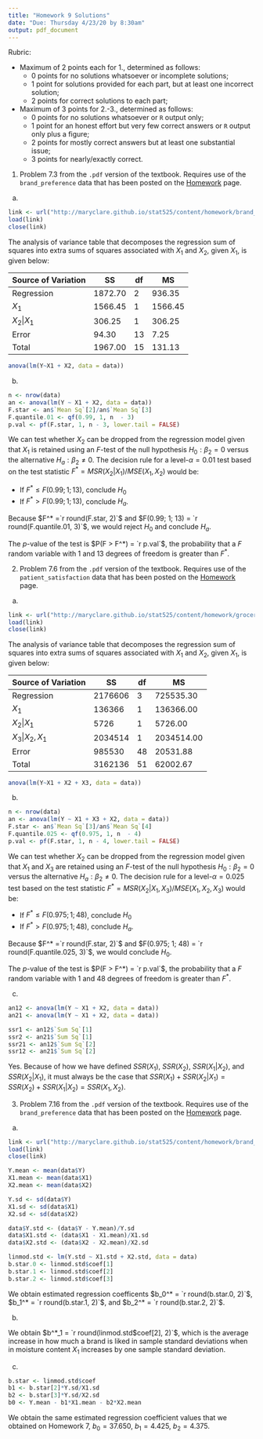 ```yaml
---
title: "Homework 9 Solutions"
date: "Due: Thursday 4/23/20 by 8:30am"
output: pdf_document
---
```


\color{blue}

Rubric:

* Maximum of 2 points each for 1., determined as follows:
   - 0 points for no solutions whatsoever or incomplete solutions;
   - 1 point for solutions provided for each part, but at least one incorrect solution;
   - 2 points for correct solutions to each part;
* Maximum of 3 points for 2.-3., determined as follows:
   - 0 points for no solutions whatsoever or `R` output only;
   - 1 point for an honest effort but very few correct answers or `R` output only plus a figure;
   - 2 points for mostly correct answers but at least one substantial issue;
   - 3 points for nearly/exactly correct.

\color{black}


1. Problem 7.3 from the `.pdf` version of the textbook. Requires use of the `brand_preference` data that has been posted on the [Homework](https://maryclare.github.io/stat525/homework.html) page.

(a)

\color{blue}

```r
link <- url("http://maryclare.github.io/stat525/content/homework/brand_preference.RData")
load(link)
close(link) 
```

The analysis of variance table that decomposes the regression sum of squares into extra sums of squares associated with $X_1$ and $X_2$, given $X_1$, is given below:

 Source of Variation | SS | df | MS
---------------------|----|----|---
Regression | $1872.70$ | $2$ | $936.35$
$X_1$ | $1566.45$ | $1$ | $1566.45$
$X_2 | X_1$ | $306.25$ | $1$ | $306.25$
Error | $94.30$ | $13$ | $7.25$
Total | $1967.00$ | $15$ | $131.13$

```r
anova(lm(Y~X1 + X2, data = data))
```

\color{black}

(b)

\color{blue}

```r
n <- nrow(data)
an <- anova(lm(Y ~ X1 + X2, data = data))
F.star <- an$`Mean Sq`[2]/an$`Mean Sq`[3]
F.quantile.01 <- qf(0.99, 1, n  - 3)
p.val <- pf(F.star, 1, n - 3, lower.tail = FALSE)
```

We can test whether $X_2$ can be dropped from the regression model given that $X_1$ is retained using an $F$-test of the null hypothesis $H_0:\beta_2 = 0$ versus the alternative $H_a:\beta_2 \neq 0$. The decision rule for a level-$\alpha = 0.01$ test based on the test statistic $F^* = MSR(X_2 | X_1)/MSE(X_1, X_2)$ would be:

* If $F^*  \leq F(0.99; 1; 13)$, conclude $H_0$
* If $F^*  > F(0.99; 1; 13)$, conclude $H_a$.

Because $F^* =`r round(F.star, 2)`$ and $F(0.99; 1; 13) = `r round(F.quantile.01, 3)`$, we would reject $H_0$ and conclude $H_a$.

The $p$-value of the test is $P(F > F^*) = `r p.val`$, the probability that a $F$ random variable with $1$ and $13$ degrees of freedom is  greater than $F^*$.

\color{black}

2. Problem 7.6 from the `.pdf` version of the textbook. Requires use of the `patient_satisfaction` data that has been posted on the [Homework](https://maryclare.github.io/stat525/homework.html) page.


(a)

\color{blue}

```r
link <- url("http://maryclare.github.io/stat525/content/homework/grocery_retailer.RData")
load(link)
close(link) 
```

The analysis of variance table that decomposes the regression sum of squares into extra sums of squares associated with $X_1$ and $X_2$, given $X_1$, is given below:

 Source of Variation | SS | df | MS
---------------------|----|----|---
Regression | $2176606$ | $3$ | $725535.30$
$X_1$ | $136366$ | $1$ | $136366.00$
$X_2 | X_1$ | $5726$ | $1$ | $5726.00$
$X_3 | X_2, X_1$ | $2034514$ | $1$ | $2034514.00$
Error | $985530$ | $48$ | $20531.88$
Total | $3162136$ | $51$ | $62002.67$

```r
anova(lm(Y~X1 + X2 + X3, data = data))
```

\color{black}

(b)

\color{blue}

```r
n <- nrow(data)
an <- anova(lm(Y ~ X1 + X3 + X2, data = data))
F.star <- an$`Mean Sq`[3]/an$`Mean Sq`[4]
F.quantile.025 <- qf(0.975, 1, n  - 4)
p.val <- pf(F.star, 1, n - 4, lower.tail = FALSE)
```

We can test whether $X_2$ can be dropped from the regression model given that $X_1$ and $X_3$ are retained using an $F$-test of the null hypothesis $H_0:\beta_2 = 0$ versus the alternative $H_a:\beta_2 \neq 0$. The decision rule for a level-$\alpha = 0.025$ test based on the test statistic $F^* = MSR(X_2 | X_1, X_3)/MSE(X_1, X_2, X_3)$ would be:

* If $F^*  \leq F(0.975; 1; 48)$, conclude $H_0$
* If $F^*  > F(0.975; 1; 48)$, conclude $H_a$.

Because $F^* =`r round(F.star, 2)`$ and $F(0.975; 1; 48) = `r round(F.quantile.025, 3)`$, we would conclude $H_0$.

The $p$-value of the test is $P(F > F^*) = `r p.val`$, the probability that a $F$ random variable with $1$ and $48$ degrees of freedom is  greater than $F^*$.

\color{black}

(c) 

\color{blue}
```r
an12 <- anova(lm(Y ~ X1 + X2, data = data))
an21 <- anova(lm(Y ~ X1 + X2, data = data))

ssr1 <- an12$`Sum Sq`[1]
ssr2 <- an21$`Sum Sq`[1]
ssr21 <- an12$`Sum Sq`[2]
ssr12 <- an21$`Sum Sq`[2]
```

Yes. Because of how we have defined $SSR(X_1)$, $SSR(X_2)$,  $SSR(X_1 | X_2)$, and $SSR(X_2 | X_1)$, it must always be the case that $SSR(X_1) + SSR(X_2 | X_1) = SSR(X_2) + SSR(X_1 | X_2) = SSR(X_1, X_2)$.
\color{black}

3. Problem 7.16 from the `.pdf` version of the textbook. Requires use of the `brand_preference` data that has been posted on the [Homework](https://maryclare.github.io/stat525/homework.html) page.

(a)

\color{blue}

```r
link <- url("http://maryclare.github.io/stat525/content/homework/brand_preference.RData")
load(link)
close(link) 

Y.mean <- mean(data$Y)
X1.mean <- mean(data$X1)
X2.mean <- mean(data$X2)

Y.sd <- sd(data$Y)
X1.sd <- sd(data$X1)
X2.sd <- sd(data$X2)

data$Y.std <- (data$Y - Y.mean)/Y.sd
data$X1.std <- (data$X1 - X1.mean)/X1.sd
data$X2.std <- (data$X2 - X2.mean)/X2.sd

linmod.std <- lm(Y.std ~ X1.std + X2.std, data = data)
b.star.0 <- linmod.std$coef[1]
b.star.1 <- linmod.std$coef[2]
b.star.2 <- linmod.std$coef[3]
```

We obtain estimated regression coefficents $b_0^* = `r round(b.star.0, 2)`$, $b_1^* = `r round(b.star.1, 2)`$, and $b_2^* = `r round(b.star.2, 2)`$.

\color{black}

(b)

\color{blue}

We obtain $b^*_1 = `r round(linmod.std$coef[2], 2)`$, which is the average increase in how much a brand is liked in sample standard deviations when in moisture content $X_1$ increases by one sample standard deviation.
\color{black}

(c)

\color{blue}

```r
b.star <- linmod.std$coef
b1 <- b.star[2]*Y.sd/X1.sd
b2 <- b.star[3]*Y.sd/X2.sd
b0 <- Y.mean - b1*X1.mean - b2*X2.mean
```

We obtain the same estimated regression coefficient values that we obtained on Homework 7, $b_0 = 37.650$, $b_1 = 4.425$, $b_2 = 4.375$. 

\color{black}
